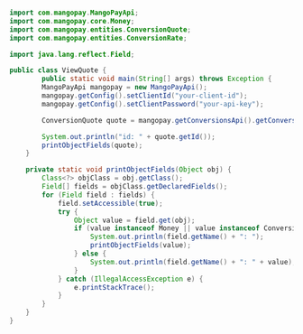   
```java Java  

import com.mangopay.MangoPayApi;
import com.mangopay.core.Money;
import com.mangopay.entities.ConversionQuote;
import com.mangopay.entities.ConversionRate;

import java.lang.reflect.Field;

public class ViewQuote {
        public static void main(String[] args) throws Exception {
        MangoPayApi mangopay = new MangoPayApi();
        mangopay.getConfig().setClientId("your-client-id");
        mangopay.getConfig().setClientPassword("your-api-key");

        ConversionQuote quote = mangopay.getConversionsApi().getConversionQuote("cvrquote_01HTFARNTMH993KYYNC8MZ2KH8");

        System.out.println("id: " + quote.getId());
        printObjectFields(quote);
    }

    private static void printObjectFields(Object obj) {
        Class<?> objClass = obj.getClass();
        Field[] fields = objClass.getDeclaredFields();
        for (Field field : fields) {
            field.setAccessible(true);
            try {
                Object value = field.get(obj);
                if (value instanceof Money || value instanceof ConversionRate) {
                    System.out.println(field.getName() + ": ");
                    printObjectFields(value); 
                } else {
                    System.out.println(field.getName() + ": " + value);
                }
            } catch (IllegalAccessException e) {
                e.printStackTrace();
            }
        }
    }
}  
```